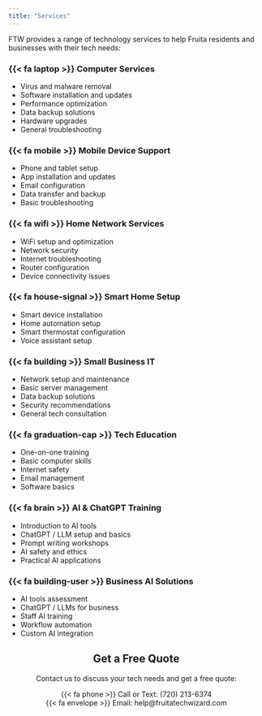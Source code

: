 ```yaml
---
title: "Services"
---
```


FTW provides a range of technology services to help Fruita residents and businesses with their tech needs:

:::{layout-ncol="2" layout-valign="top"}

### {{< fa laptop >}} **Computer Services**

- Virus and malware removal
- Software installation and updates
- Performance optimization
- Data backup solutions
- Hardware upgrades
- General troubleshooting

### {{< fa mobile >}} **Mobile Device Support**

- Phone and tablet setup
- App installation and updates
- Email configuration
- Data transfer and backup
- Basic troubleshooting

### {{< fa wifi >}} **Home Network Services**

- WiFi setup and optimization
- Network security
- Internet troubleshooting
- Router configuration
- Device connectivity issues

### {{< fa house-signal >}} **Smart Home Setup**

- Smart device installation
- Home automation setup
- Smart thermostat configuration
- Voice assistant setup

### {{< fa building >}} **Small Business IT**

- Network setup and maintenance
- Basic server management
- Data backup solutions
- Security recommendations
- General tech consultation

### {{< fa graduation-cap >}} **Tech Education**

- One-on-one training
- Basic computer skills
- Internet safety
- Email management
- Software basics

### {{< fa brain >}} **AI & ChatGPT Training**

- Introduction to AI tools
- ChatGPT / LLM setup and basics
- Prompt writing workshops
- AI safety and ethics
- Practical AI applications

### {{< fa building-user >}} **Business AI Solutions**

- AI tools assessment
- ChatGPT / LLMs for business
- Staff AI training
- Workflow automation
- Custom AI integration
:::

::: {style="text-align: center"}
## Get a Free Quote
Contact us to discuss your tech needs and get a free quote:

{{< fa phone >}} Call or Text: (720) 213-6374  
{{< fa envelope >}} Email: help@fruitatechwizard.com
:::
